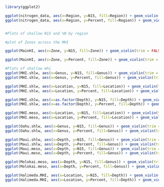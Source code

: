 ```r
library(ggplot2)

ggplot(nitrogen_data, aes(x=Region, y=N15, fill=Region)) + geom_violin(trim = FALSE)
ggplot(nitrogen_data, aes(x=Region, y=Percent, fill=Region)) + geom_violin(trim = FALSE)


#Plots of shallow N15 and %N by region

```

```r
#plot of Zones across the MHI

ggplot(MainHI, aes(x=Zone, y=N15, fill=Zone)) + geom_violin(trim = FALSE)

ggplot(MainHI, aes(x=Zone, y=Percent, fill=Zone)) + geom_violin(trim = FALSE)

```



```r
#Plots of shallow mhi 
ggplot(MHI.shlw, aes(x=Genus, y=N15, fill=Genus)) + geom_violin(trim = FALSE)
ggplot(MHI.shlw, aes(x=Genus, y=Percent, fill=Genus)) + geom_violin(trim = FALSE)

ggplot(MHI.shlw, aes(x=Location, y=N15, fill=Location)) + geom_violin(trim = FALSE)
ggplot(MHI.shlw, aes(x=Location, y=Percent, fill=Location)) + geom_violin(trim = FALSE)

ggplot(MHI.shlw, aes(x=as.factor(Depth), y=N15, fill=Depth)) + geom_violin(trim = FALSE)
ggplot(MHI.shlw, aes(x=as.factor(Depth), y=Percent, fill=Depth)) + geom_violin(trim = FALSE)
```

```r
ggplot(MHI.meso, aes(x=Location, y=N15, fill=Location)) + geom_violin(trim = FALSE)
ggplot(MHI.meso, aes(x=Location, y=Percent, fill=Location)) + geom_violin(trim = FALSE)
```

```r
ggplot(Oahu.shlw, aes(x=Genus, y=N15, fill=Genus)) + geom_violin(trim = FALSE)
ggplot(Oahu.shlw, aes(x=Genus, y=Percent, fill=Genus)) + geom_violin(trim = FALSE)
```

```r
ggplot(Maui.shlw, aes(x=Depth, y=N15, fill=Genus)) + geom_violin(trim = FALSE)
ggplot(Maui.shlw, aes(x=Depth, y=Percent, fill=Genus)) + geom_violin(trim = FALSE)
ggplot(Maui.meso, aes(x=Depth, y=N15, fill=Genus)) + geom_violin(trim = FALSE)
ggplot(Maui.meso, aes(x=Depth, y=Percent, fill=Genus)) + geom_violin(trim = FALSE)
```

```r
ggplot(Molokai.meso, aes(x=Depth, y=N15, fill=Genus)) + geom_violin(trim = FALSE)
ggplot(Molokai.meso, aes(x=Depth, y=Percent, fill=Genus)) + geom_violin(trim = FALSE)
```

```r
ggplot(Halimeda.MHI, aes(x=Location, y=N15, fill=Depth)) + geom_violin(trim = FALSE)
ggplot(Halimeda.MHI, aes(x=Location, y=Percent, fill=Depth)) + geom_violin(trim = FALSE)
```

